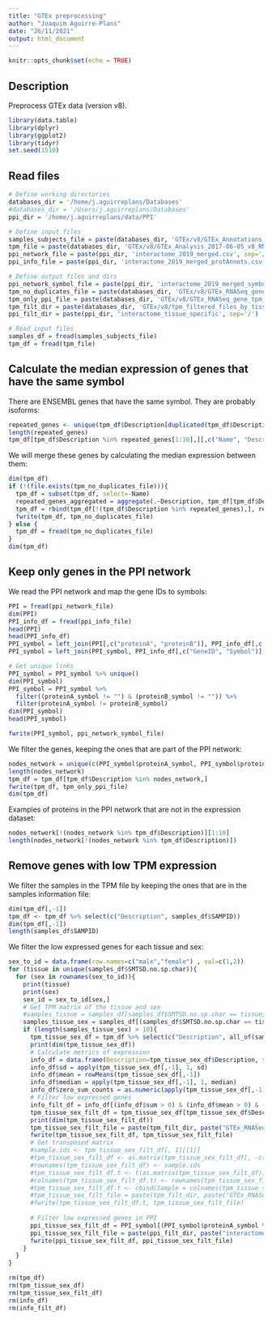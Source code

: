 ```yaml
---
title: "GTEx preprocessing"
author: "Joaquim Aguirre-Plans"
date: "26/11/2021"
output: html_document
---
```


```r
knitr::opts_chunk$set(echo = TRUE)
```

## Description

Preprocess GTEx data (version v8).

```r
library(data.table)
library(dplyr)
library(ggplot2)
library(tidyr)
set.seed(1510)
```

## Read files

```r
# Define working directories
databases_dir = '/home/j.aguirreplans/Databases'
#databases_dir = '/Users/j.aguirreplans/Databases'
ppi_dir = '/home/j.aguirreplans/data/PPI'

# Define input files
samples_subjects_file = paste(databases_dir, 'GTEx/v8/GTEx_Annotations_SamplesSubjectsMerged.txt', sep='/')
tpm_file = paste(databases_dir, 'GTEx/v8/GTEx_Analysis_2017-06-05_v8_RNASeQCv1.1.9_gene_tpm.gct', sep='/')
ppi_network_file = paste(ppi_dir, 'interactome_2019_merged.csv', sep='/')
ppi_info_file = paste(ppi_dir, 'interactome_2019_merged_protAnnots.csv', sep='/')

# Define output files and dirs
ppi_network_symbol_file = paste(ppi_dir, 'interactome_2019_merged_symbols.csv', sep='/')
tpm_no_duplicates_file = paste(databases_dir, 'GTEx/v8/GTEx_RNASeq_gene_tpm_no_duplicates.gct', sep='/')
tpm_only_ppi_file = paste(databases_dir, 'GTEx/v8/GTEx_RNASeq_gene_tpm_only_ppi.gct', sep='/')
tpm_filt_dir = paste(databases_dir, 'GTEx/v8/tpm_filtered_files_by_tissue', sep='/')
ppi_filt_dir = paste(ppi_dir, 'interactome_tissue_specific', sep='/')

```

```r
# Read input files
samples_df = fread(samples_subjects_file)
tpm_df = fread(tpm_file)

```


## Calculate the median expression of genes that have the same symbol

There are ENSEMBL genes that have the same symbol. They are probably isoforms:

```r
repeated_genes <- unique(tpm_df$Description[duplicated(tpm_df$Description)])
length(repeated_genes)
tpm_df[tpm_df$Description %in% repeated_genes[1:10],][,c("Name", "Description")][order(Description),]

```

We will merge these genes by calculating the median expression between them:

```r
dim(tpm_df)
if (!(file.exists(tpm_no_duplicates_file))){
  tpm_df = subset(tpm_df, select=-Name)
  repeated_genes_aggregated = aggregate(.~Description, tpm_df[tpm_df$Description %in% repeated_genes,], median)
  tpm_df = rbind(tpm_df[!(tpm_df$Description %in% repeated_genes),], repeated_genes_aggregated)
  fwrite(tpm_df, tpm_no_duplicates_file)
} else {
  tpm_df = fread(tpm_no_duplicates_file)
}
dim(tpm_df)

```


## Keep only genes in the PPI network

We read the PPI network and map the gene IDs to symbols:

```r
PPI = fread(ppi_network_file)
dim(PPI)
PPI_info_df = fread(ppi_info_file)
head(PPI)
head(PPI_info_df)
PPI_symbol = left_join(PPI[,c("proteinA", "proteinB")], PPI_info_df[,c("GeneID", "Symbol")], by=c("proteinA"="GeneID")) %>% rename(proteinA_symbol=Symbol)
PPI_symbol = left_join(PPI_symbol, PPI_info_df[,c("GeneID", "Symbol")], by=c("proteinB"="GeneID")) %>% rename(proteinB_symbol=Symbol)

# Get unique links
PPI_symbol = PPI_symbol %>% unique()
dim(PPI_symbol)
PPI_symbol = PPI_symbol %>%
  filter((proteinA_symbol != "") & (proteinB_symbol != "")) %>%
  filter(proteinA_symbol != proteinB_symbol)
dim(PPI_symbol)
head(PPI_symbol)

fwrite(PPI_symbol, ppi_network_symbol_file)

```

We filter the genes, keeping the ones that are part of the PPI network:

```r
nodes_network = unique(c(PPI_symbol$proteinA_symbol, PPI_symbol$proteinB_symbol))
length(nodes_network)
tpm_df = tpm_df[tpm_df$Description %in% nodes_network,]
fwrite(tpm_df, tpm_only_ppi_file)
dim(tpm_df)

```

Examples of proteins in the PPI network that are not in the expression dataset:

```r
nodes_network[!(nodes_network %in% tpm_df$Description)][1:10]
length(nodes_network[!(nodes_network %in% tpm_df$Description)])

```


## Remove genes with low TPM expression

We filter the samples in the TPM file by keeping the ones that are in the samples information file:

```r
dim(tpm_df[,-1])
tpm_df <- tpm_df %>% select(c("Description", samples_df$SAMPID))
dim(tpm_df[,-1])
length(samples_df$SAMPID)

```

We filter the low expressed genes for each tissue and sex:

```r
sex_to_id = data.frame(row.names=c("male","female") , val=c(1,2))
for (tissue in unique(samples_df$SMTSD.no.sp.char)){
  for (sex in rownames(sex_to_id)){
    print(tissue)
    print(sex)
    sex_id = sex_to_id[sex,]
    # Get TPM matrix of the tissue and sex
    #samples_tissue = samples_df[samples_df$SMTSD.no.sp.char == tissue,]$SAMPID
    samples_tissue_sex = samples_df[(samples_df$SMTSD.no.sp.char == tissue) & (samples_df$SEX == sex_id),]$SAMPID
    if (length(samples_tissue_sex) > 10){
      tpm_tissue_sex_df = tpm_df %>% select(c("Description", all_of(samples_tissue_sex)))
      print(dim(tpm_tissue_sex_df))
      # Calculate metrics of expression
      info_df = data.frame(Description=tpm_tissue_sex_df$Description, sum=rowSums(tpm_tissue_sex_df[,-1]))
      info_df$sd = apply(tpm_tissue_sex_df[,-1], 1, sd)
      info_df$mean = rowMeans(tpm_tissue_sex_df[,-1])
      info_df$median = apply(tpm_tissue_sex_df[,-1], 1, median)
      info_df$zero_sum_counts = as.numeric(apply(tpm_tissue_sex_df[,-1], 1, function(i) sum(i == 0) )) # Number of times that the sum of the TPMs is equal to 0
      # Filter low expressed genes
      info_filt_df = info_df[(info_df$sum > 0) & (info_df$mean > 0) & (info_df$median >= 1) & (info_df$sd > 0) & (info_df$zero_sum_counts < dim(tpm_tissue_sex_df[, -1])[2]/2) ,]
      tpm_tissue_sex_filt_df = tpm_tissue_sex_df[tpm_tissue_sex_df$Description %in% info_filt_df$Description,] %>% rename("Gene"="Description")
      print(dim(tpm_tissue_sex_filt_df))
      tpm_tissue_sex_filt_file = paste(tpm_filt_dir, paste("GTEx_RNASeq_", tissue, "_", sex, ".gct", sep=''), sep='/')
      fwrite(tpm_tissue_sex_filt_df, tpm_tissue_sex_filt_file)
      # Get transposed matrix
      #sample.ids <- tpm_tissue_sex_filt_df[, 1][[1]]
      #tpm_tissue_sex_filt_df <- as.matrix(tpm_tissue_sex_filt_df[, -c(1)])
      #rownames(tpm_tissue_sex_filt_df) <- sample.ids
      #tpm_tissue_sex_filt_df.t <- t(as.matrix(tpm_tissue_sex_filt_df)) %>% as.data.frame() 
      #colnames(tpm_tissue_sex_filt_df.t) <- rownames(tpm_tissue_sex_filt_df)
      #tpm_tissue_sex_filt_df.t <- cbind(Sample = colnames(tpm_tissue_sex_filt_df), tpm_tissue_sex_filt_df.t)
      #tpm_tissue_sex_filt_file = paste(tpm_filt_dir, paste("GTEx_RNASeq_", tissue, "_", sex, ".gct", sep=''), sep='/')
      #fwrite(tpm_tissue_sex_filt_df.t, tpm_tissue_sex_filt_file)
      
      # Filter low expressed genes in PPI
      ppi_tissue_sex_filt_df = PPI_symbol[(PPI_symbol$proteinA_symbol %in% info_filt_df$Description) & (PPI_symbol$proteinB_symbol %in% info_filt_df$Description),]
      ppi_tissue_sex_filt_file = paste(ppi_filt_dir, paste("interactome_2019_", tissue, "_", sex, ".csv", sep=''), sep='/')
      fwrite(ppi_tissue_sex_filt_df, ppi_tissue_sex_filt_file)
    }
  }
}
```

```r
rm(tpm_df)
rm(tpm_tissue_sex_df)
rm(tpm_tissue_sex_filt_df)
rm(info_df)
rm(info_filt_df)

```


